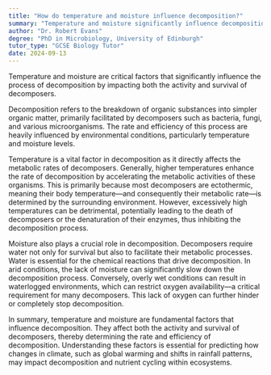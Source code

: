 ```yaml
---
title: "How do temperature and moisture influence decomposition?"
summary: "Temperature and moisture significantly influence decomposition by affecting the activity and survival of decomposers."
author: "Dr. Robert Evans"
degree: "PhD in Microbiology, University of Edinburgh"
tutor_type: "GCSE Biology Tutor"
date: 2024-09-13
---
```


Temperature and moisture are critical factors that significantly influence the process of decomposition by impacting both the activity and survival of decomposers.

Decomposition refers to the breakdown of organic substances into simpler organic matter, primarily facilitated by decomposers such as bacteria, fungi, and various microorganisms. The rate and efficiency of this process are heavily influenced by environmental conditions, particularly temperature and moisture levels.

Temperature is a vital factor in decomposition as it directly affects the metabolic rates of decomposers. Generally, higher temperatures enhance the rate of decomposition by accelerating the metabolic activities of these organisms. This is primarily because most decomposers are ectothermic, meaning their body temperature—and consequently their metabolic rate—is determined by the surrounding environment. However, excessively high temperatures can be detrimental, potentially leading to the death of decomposers or the denaturation of their enzymes, thus inhibiting the decomposition process.

Moisture also plays a crucial role in decomposition. Decomposers require water not only for survival but also to facilitate their metabolic processes. Water is essential for the chemical reactions that drive decomposition. In arid conditions, the lack of moisture can significantly slow down the decomposition process. Conversely, overly wet conditions can result in waterlogged environments, which can restrict oxygen availability—a critical requirement for many decomposers. This lack of oxygen can further hinder or completely stop decomposition.

In summary, temperature and moisture are fundamental factors that influence decomposition. They affect both the activity and survival of decomposers, thereby determining the rate and efficiency of decomposition. Understanding these factors is essential for predicting how changes in climate, such as global warming and shifts in rainfall patterns, may impact decomposition and nutrient cycling within ecosystems.
    